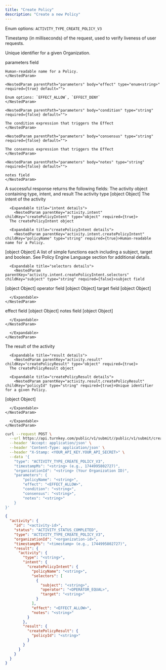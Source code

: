 ```yaml
---
title: "Create Policy"
description: "Create a new Policy"
---
```



<Authorizations />

<H3Bordered text="Body" />

<ParamField body="type" type="enum<string>" required={true}>

Enum options: `ACTIVITY_TYPE_CREATE_POLICY_V3`
</ParamField>

<ParamField body="timestampMs" type="string" required={true}>

Timestamp (in milliseconds) of the request, used to verify liveness of user requests.
</ParamField>

<ParamField body="organizationId" type="string" required={true}>

Unique identifier for a given Organization.
</ParamField>

<ParamField body="parameters" type="object" required={true} path="parameters">
  <p>parameters field</p>
  <Expandable title="details">
    <NestedParam parentPath="parameters" body="policyName" type="string" required={true} default="">
    
    Human-readable name for a Policy.
    </NestedParam>
    
    <NestedParam parentPath="parameters" body="effect" type="enum<string>" required={true} default="">
    
    Enum options: `EFFECT_ALLOW`, `EFFECT_DENY`
    </NestedParam>
    
    <NestedParam parentPath="parameters" body="condition" type="string" required={false} default="">
    
    The condition expression that triggers the Effect
    </NestedParam>
    
    <NestedParam parentPath="parameters" body="consensus" type="string" required={false} default="">
    
    The consensus expression that triggers the Effect
    </NestedParam>
    
    <NestedParam parentPath="parameters" body="notes" type="string" required={false} default="">
    
    notes field
    </NestedParam>
  </Expandable>
</ParamField>

<H3Bordered text="Response" />
A successful response returns the following fields:

<ResponseField name="activity" type="object" required>
  The activity object containing type, intent, and result

  <Expandable title="activity details">
    <NestedParam parentKey="activity" childKey="type" type="string" required={true}>The activity type
[object Object]</NestedParam>
<NestedParam parentKey="activity" childKey="intent" type="object" required={true}>
      The intent of the activity

      <Expandable title="intent details">
        <NestedParam parentKey="activity.intent" childKey="createPolicyIntent" type="object" required={true}>
      The createPolicyIntent object

      <Expandable title="createPolicyIntent details">
        <NestedParam parentKey="activity.intent.createPolicyIntent" childKey="policyName" type="string" required={true}>Human-readable name for a Policy.
[object Object]</NestedParam>
<NestedParam parentKey="activity.intent.createPolicyIntent" childKey="selectors" type="array" required={true}>
      A list of simple functions each including a subject, target and boolean. See Policy Engine Language section for additional details.

      <Expandable title="selectors details">
        <NestedParam parentKey="activity.intent.createPolicyIntent.selectors" childKey="subject" type="string" required={false}>subject field
[object Object]</NestedParam>
<NestedParam parentKey="activity.intent.createPolicyIntent.selectors" childKey="operator" type="enum" required={false}>operator field
[object Object]</NestedParam>
<NestedParam parentKey="activity.intent.createPolicyIntent.selectors" childKey="target" type="string" required={false}>target field
[object Object]</NestedParam>

      </Expandable>
    </NestedParam>
<NestedParam parentKey="activity.intent.createPolicyIntent" childKey="effect" type="enum" required={true}>effect field
[object Object]</NestedParam>
<NestedParam parentKey="activity.intent.createPolicyIntent" childKey="notes" type="string" required={false}>notes field
[object Object]</NestedParam>

      </Expandable>
    </NestedParam>

      </Expandable>
    </NestedParam>
<NestedParam parentKey="activity" childKey="result" type="object" required={true}>
      The result of the activity

      <Expandable title="result details">
        <NestedParam parentKey="activity.result" childKey="createPolicyResult" type="object" required={true}>
      The createPolicyResult object

      <Expandable title="createPolicyResult details">
        <NestedParam parentKey="activity.result.createPolicyResult" childKey="policyId" type="string" required={true}>Unique identifier for a given Policy.
[object Object]</NestedParam>

      </Expandable>
    </NestedParam>

      </Expandable>
    </NestedParam>

  </Expandable>
</ResponseField>

<RequestExample>

```bash cURL
curl --request POST \
  --url https://api.turnkey.com/public/v1/submit//public/v1/submit/create_policy \
  --header 'Accept: application/json' \
  --header 'Content-Type: application/json' \
  --header "X-Stamp: <YOUR_API_KEY.YOUR_API_SECRET>" \
  --data '{
    "type": "ACTIVITY_TYPE_CREATE_POLICY_V3",
    "timestampMs": "<string> (e.g., 1744995802727)",
    "organizationId": "<string> (Your Organization ID)",
    "parameters": {
        "policyName": "<string>",
        "effect": "<EFFECT_ALLOW>",
        "condition": "<string>",
        "consensus": "<string>",
        "notes": "<string>"
    }
}'
```

</RequestExample>

<ResponseExample>

```json 200
{
  "activity": {
    "id": "<activity-id>",
    "status": "ACTIVITY_STATUS_COMPLETED",
    "type": "ACTIVITY_TYPE_CREATE_POLICY_V3",
    "organizationId": "<organization-id>",
    "timestampMs": "<timestamp> (e.g., 1744995802727)",
    "result": {
      "activity": {
        "type": "<string>",
        "intent": {
          "createPolicyIntent": {
            "policyName": "<string>",
            "selectors": [
              {
                "subject": "<string>",
                "operator": "<OPERATOR_EQUAL>",
                "target": "<string>"
              }
            ],
            "effect": "<EFFECT_ALLOW>",
            "notes": "<string>"
          }
        },
        "result": {
          "createPolicyResult": {
            "policyId": "<string>"
          }
        }
      }
    }
  }
}
```

</ResponseExample>
